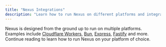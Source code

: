 ```yaml
---
title: "Nexus Integrations"
description: "Learn how to run Nexus on different platforms and integrate with different vendors"
---
```


Nexus is designed from the ground up to run on multiple platforms. Examples include [Cloudflare Workers](/integrations/cloudflare-worker), [Bun](/integrations/bun), [Express](/integrations/express), [Fastify](/integrations/fastify) and more. Continue reading to learn how to run Nexus on your platform of choice.